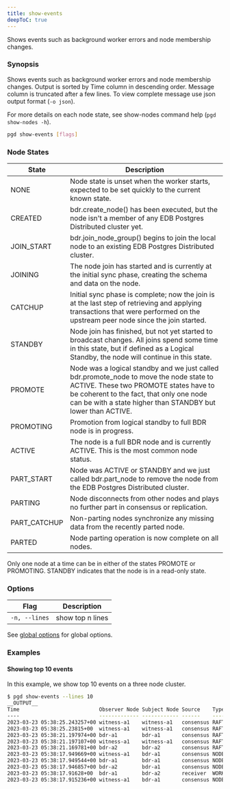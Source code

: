 ```yaml
---
title: show-events
deepToC: true
---
```


Shows events such as background worker errors and node membership changes.

### Synopsis

Shows events such as background worker errors and node membership changes.
Output is sorted by Time column in descending order. Message column is
truncated after a few lines. To view complete message use json output format
(`-o json`).

For more details on each node state, see show-nodes command help
(`pgd show-nodes -h`).

```sh
pgd show-events [flags]
```

### Node States
| State        | Description                                                                                                                                                                                                                                  |
|--------------|----------------------------------------------------------------------------------------------------------------------------------------------------------------------------------------------------------------------------------------------|
| NONE         | Node state is unset when the worker starts, expected to be set quickly to the current known state.                                                                                                                                           |
| CREATED      | bdr.create_node() has been executed, but the node isn't a member of any EDB Postgres Distributed cluster yet.                                                                                                                                |
| JOIN_START   | bdr.join_node_group() begins to join the local node to an existing EDB Postgres Distributed cluster.                                                                                                                                         |
| JOINING      | The node join has started and is currently at the initial sync phase, creating the schema and data on the node.                                                                                                                              |
| CATCHUP      | Initial sync phase is complete; now the join is at the last step of retrieving and applying transactions that were performed on the upstream peer node since the join started.                                                               |
| STANDBY      | Node join has finished, but not yet started to broadcast changes. All joins spend some time in this state, but if defined as a Logical Standby, the node will continue in this state.                                                        |
| PROMOTE      | Node was a logical standby and we just called bdr.promote_node to move the node state to ACTIVE. These two PROMOTE states have to be coherent to the fact, that only one node can be with a state higher than STANDBY but lower than ACTIVE. |
| PROMOTING    | Promotion from logical standby to full BDR node is in progress.                                                                                                                                                                              |
| ACTIVE       | The node is a full BDR node and is currently ACTIVE. This is the most common node status.                                                                                                                                                    |
| PART_START   | Node was ACTIVE or STANDBY and we just called bdr.part_node to remove the node from the EDB Postgres Distributed cluster.                                                                                                                    |
| PARTING      | Node disconnects from other nodes and plays no further part in consensus or replication.                                                                                                                                                     |
| PART_CATCHUP | Non-parting nodes synchronize any missing data from the recently parted node.                                                                                                                                                                |
| PARTED       | Node parting operation is now complete on all nodes.                                                                                                                                                                                         |


Only one node at a time can be in either of the states PROMOTE or PROMOTING. 
STANDBY indicates that the node is in a read-only state.

### Options

| Flag | Description |
| --- | --- |
| `-n, --lines` | show top n lines |

See [global options](../command_ref#global-options) for global options.

### Examples

#### Showing top 10 events

In this example, we show top 10 events on a three node cluster.

```bash
$ pgd show-events --lines 10
__OUTPUT__
Time                          Observer Node Subject Node Source    Type   Subtype      Message
----                          ------------- ------------ ------    ----   -------      -------
2023-03-23 05:38:25.243257+00 witness-a1    witness-a1   consensus RAFT   STATE_CHANGE RAFT_LEADER
2023-03-23 05:38:25.23815+00  witness-a1    witness-a1   consensus RAFT   STATE_CHANGE RAFT_CANDIDATE
2023-03-23 05:38:21.197974+00 bdr-a1        bdr-a1       consensus RAFT   STATE_CHANGE RAFT_FOLLOWER
2023-03-23 05:38:21.197107+00 witness-a1    witness-a1   consensus RAFT   STATE_CHANGE RAFT_FOLLOWER
2023-03-23 05:38:21.169781+00 bdr-a2        bdr-a2       consensus RAFT   STATE_CHANGE RAFT_FOLLOWER
2023-03-23 05:38:17.949669+00 witness-a1    bdr-a1       consensus NODE   STATE_CHANGE ACTIVE
2023-03-23 05:38:17.949544+00 bdr-a1        bdr-a1       consensus NODE   STATE_CHANGE ACTIVE
2023-03-23 05:38:17.946857+00 bdr-a2        bdr-a1       consensus NODE   STATE_CHANGE ACTIVE
2023-03-23 05:38:17.91628+00  bdr-a1        bdr-a2       receiver  WORKER ERROR        pglogical worker received fast finish request, exiting
2023-03-23 05:38:17.915236+00 witness-a1    bdr-a1       consensus NODE   STATE_CHANGE PROMOTING
```
